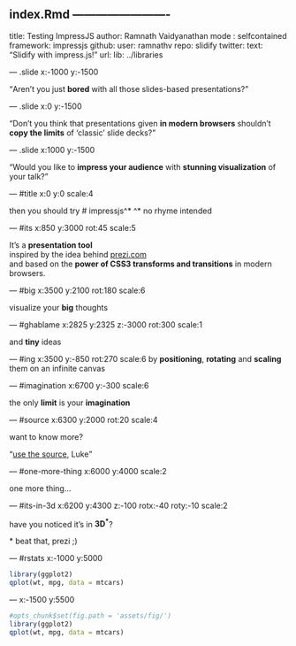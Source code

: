 ## index.Rmd -------------------------
title: Testing ImpressJS
author: Ramnath Vaidyanathan
mode  : selfcontained
framework: impressjs
github:
  user: ramnathv
repo: slidify
twitter:
  text: "Slidify with impress.js!"
url:
  lib: ../libraries

--- .slide x:-1000 y:-1500

<q>Aren't you just **bored** with all those slides-based presentations?</q>

--- .slide x:0 y:-1500

<q>Don't you think that presentations given **in modern browsers** shouldn't **copy the limits** of 'classic' slide decks?</q>

--- .slide x:1000 y:-1500

<q>Would you like to **impress your audience** with **stunning visualization** of your talk?</q>

--- #title x:0 y:0 scale:4

<span class="try">then you should try</span>
# impressjs^*
<span class="footnote">^* no rhyme intended</span>

--- #its x:850 y:3000 rot:45 scale:5

It's a **presentation tool** <br/>
  inspired by the idea behind [prezi.com](http://prezi.com) <br/>
  and based on the **power of CSS3 transforms and transitions** in modern browsers.

--- #big x:3500 y:2100 rot:180 scale:6

  visualize your <b>big</b> <span class="thoughts">thoughts</span>

  --- #ghablame x:2825 y:2325 z:-3000 rot:300 scale:1

  and **tiny** ideas

--- #ing x:3500 y:-850 rot:270 scale:6
  by <b class="positioning">positioning</b>, <b class="rotating">rotating</b> and <b class="scaling">scaling</b> them on an infinite canvas

--- #imagination x:6700 y:-300 scale:6

  the only **limit** is your <b class="imagination">imagination</b>

  --- #source x:6300 y:2000 rot:20 scale:4

  want to know more?

  <q>[use the source](http://github.com/bartaz/impress.js), Luke</q>

  --- #one-more-thing x:6000 y:4000 scale:2

  one more thing...

--- #its-in-3d x:6200 y:4300 z:-100 rotx:-40 roty:-10 scale:2

  <span class="have">have</span> <span class="you">you</span> <span class="noticed">noticed</span> <span class="its">it's</span> <span class="in">in</span> <b>3D<sup>*</sup></b>?

<span class="footnote">* beat that, prezi ;)</span>

--- #rstats x:-1000 y:5000

```r
library(ggplot2)
qplot(wt, mpg, data = mtcars)
```

--- x:-1500 y:5500

```r
#opts_chunk$set(fig.path = 'assets/fig/')
library(ggplot2)
qplot(wt, mpg, data = mtcars)
```

